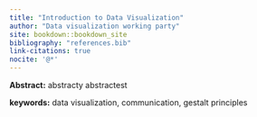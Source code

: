 ```yaml
---
title: "Introduction to Data Visualization"
author: "Data visualization working party"
site: bookdown::bookdown_site
bibliography: "references.bib"
link-citations: true
nocite: '@*'
---
```


::: {custom-style=Abstract}
**Abstract:** abstracty abstractest
:::

:::{custom-style=keywords}
**keywords:** data visualization, communication, gestalt principles
:::